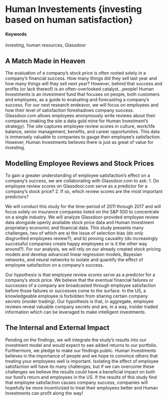 
# Human Investements {investing based on human satisfaction}

#### Keywords

investing, human resources, Glassdoor

## A Match Made in Heaven

The evaluation of a company’s stock price is often rooted solely in a company’s financial success. How many things did they sell last year and how many things will they sell next year? However, behind that success and profits (or lack thereof) is an often-overlooked catalyst…people! Human Investments is an investment fund that focuses on people, both customers and employees, as a guide to evaluating and forecasting a company’s success. For our next research endeavor, we will focus on employees and how their level of satisfaction foreshadows company success. Glassdoor.com allows employees anonymously write reviews about their companies (making the site a data gold mine for Human Investment's strategy). The site captures employee review scores in culture, work/life balance, senior management, benefits, and career opportunities. This data is immensely valuable to companies to gauge their employee’s satisfaction. However, Human Investments believes there is just as great of value for investing. 

## Modelling Employee Reviews and Stock Prices

To gain a greater understanding of employee satisfaction’s effect on a company’s success, we are collaborating with Glassdoor.com to ask: 
1.	Do employee review scores on Glassdoor.com serve as a predictor for a company’s stock price?
2.	If so, which review scores are the most important predictors?

We will conduct this study for the time-period of 2011 through 2017 and will focus solely on insurance companies listed on the S&P 500 to concentrate on a single industry. We will analyze Glassdoor-provided employee review data alongside openly available stock price data and Human Investment proprietary economic and financial data. This study presents many challenges, two of which are a) the issue of selection bias (do only disgruntled employees review?); and b) proving causality (do increasingly successful companies create happy employees or is it the other way around?). For our analysis, we will rely on our already created stock pricing models and develop advanced linear regression models, Bayesian networks, and neural networks to isolate and quantify the effect of employee satisfaction on a company’s success.  

Our hypothesis is that employee review scores serve as a predictor for a company’s stock price. We believe that the eventual financial failures or successes of a company are broadcasted through employee satisfaction before those failures or successes come to the surface. In the US, a knowledgeable employee is forbidden from sharing certain company secrets (insider trading). Our hypothesis is that, in aggregate, employee reviews reveal valuable company secrets and are, in a way, insider traded information which can be leveraged to make intelligent investments.

## The Internal and External Impact

Pending on the findings, we will integrate the study’s results into our investment model and would expect to see added returns to our portfolio. Furthermore, we pledge to make our findings public. Human Investments believes in the importance of people and we hope to convince others that treating your employees well is important. Isolating the effect of employee satisfaction will have its many challenges, but if we can overcome these challenges we believe the results could have a beneficial impact on both our fund’s return and employees in the US. If the results of this study find that employee satisfaction causes company success, companies will hopefully be more incentivized to treat their employees better and Human Investments can profit along the way! 
